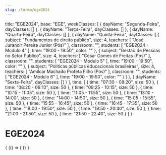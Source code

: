 ```yaml
---
slug: /turma/ege2024
---
```

  title: "EGE2024",
  base: "EGE",
  weekClasses: [
    {
      dayName: "Segunda-Feira",
      dayClasses: []
    },
    {
      dayName: "Terça-Feira",
      dayClasses: []
    },
    {
      dayName: "Quarta-Feira",
      dayClasses: []
    },
    {
      dayName: "Quinta-Feira",
      dayClasses: [
        {
          subject: "Fundamentos de direito público",
          size: 4,
          teachers: [
            "José Jurandir Pereira Junior (Pós)"
          ],
          classroom: "",
          students: [
            "EGE2024 - Modulo 4"
          ],
          time: "19:00 - 19:50",
          color: ""
        },
        {
          subject: "Gestão de Pessoas no Setor Público",
          size: 4,
          teachers: [
            "Cesar Gomes de Freitas (Pós)"
          ],
          classroom: "",
          students: [
            "EGE2024 - Modulo 5"
          ],
          time: "19:00 - 19:50",
          color: ""
        },
        {
          subject: "Políticas públicas educacionais brasileiras",
          size: 4,
          teachers: [
            "Amilcar Machado Profeta Filho (Pós)"
          ],
          classroom: "",
          students: [
            "EGE2024 - Modulo 6"
          ],
          time: "19:00 - 19:50",
          color: ""
        }
      ]
    },
    {
      dayName: "Sexta-Feira",
      dayClasses: []
    }
  ],
  time: [
    {
      time: "07:30 - 08:20",
      size: 50
    },
    {
      time: "08:20 - 09:10",
      size: 50
    },
    {
      time: "09:25 - 10:15",
      size: 50
    },
    {
      time: "10:15 - 11:05",
      size: 50
    },
    {
      time: "11:05 - 11:55",
      size: 50
    },
    {
      time: "13:10 - 14:00",
      size: 50
    },
    {
      time: "14:00 - 14:50",
      size: 50
    },
    {
      time: "15:05 - 15:55",
      size: 50
    },
    {
      time: "15:55 - 16:45",
      size: 50
    },
    {
      time: "16:45 - 17:35",
      size: 50
    },
    {
      time: "19:00 - 19:50",
      size: 50
    },
    {
      time: "19:50 - 20:40",
      size: 50
    },
    {
      time: "21:00 - 21:50",
      size: 50
    },
    {
      time: "21:50 - 22:40",
      size: 50
    }
  ]
}

# EGE2024

<div>
  {
    <BrowserOnly>
      {() => (
        <Grid
          title={data.title}
          weekClasses={data.weekClasses}
          time={data.time}
        />
      )}
    </BrowserOnly>
  }
</div>
